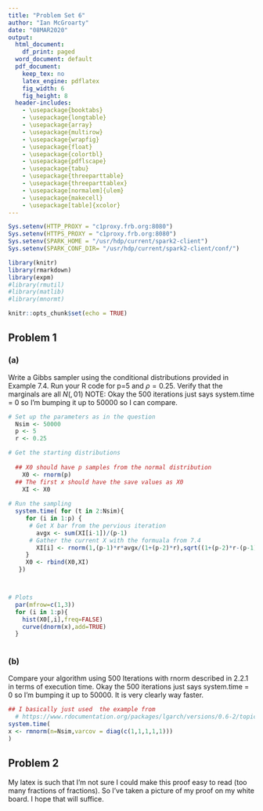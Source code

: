 ```yaml
---
title: "Problem Set 6"
author: "Ian McGroarty"
date: "08MAR2020"
output:
  html_document:
    df_print: paged
  word_document: default
  pdf_document:
    keep_tex: no
    latex_engine: pdflatex
    fig_width: 6
    fig_height: 8
  header-includes:
    - \usepackage{booktabs}
    - \usepackage{longtable}
    - \usepackage{array}
    - \usepackage{multirow}
    - \usepackage{wrapfig}
    - \usepackage{float}
    - \usepackage{colortbl}
    - \usepackage{pdflscape}
    - \usepackage{tabu}
    - \usepackage{threeparttable}
    - \usepackage{threeparttablex}
    - \usepackage[normalem]{ulem}
    - \usepackage{makecell}
    - \usepackage[table]{xcolor}
---
```



```r
Sys.setenv(HTTP_PROXY = "c1proxy.frb.org:8080")
Sys.setenv(HTTPS_PROXY = "c1proxy.frb.org:8080")
Sys.setenv(SPARK_HOME = "/usr/hdp/current/spark2-client")
Sys.setenv(SPARK_CONF_DIR= "/usr/hdp/current/spark2-client/conf/")

library(knitr)
library(rmarkdown)
library(expm)
#library(rmutil)
#library(matlib)
#library(mnormt)

knitr::opts_chunk$set(echo = TRUE)
```

## Problem 1 

### (a)
Write a Gibbs sampler using the conditional distributions provided in Example 7.4. Run your R code for p=5 and $\rho = 0.25$. Verify that the marginals are all $N(,01)$
NOTE: Okay the 500 iterations just says system.time = 0 so I'm bumping it up to 50000 so I can compare.
```r
# Set up the parameters as in the question
  Nsim <- 50000
  p <- 5
  r <- 0.25

# Get the starting distributions 
  
  ## X0 should have p samples from the normal distribution
    X0 <- rnorm(p)
  ## The first x should have the save values as X0  
    XI <- X0
    
# Run the sampling 
  system.time( for (t in 2:Nsim){
     for (i in 1:p) {
      # Get X bar from the pervious iteration 
        avgx <- sum(XI[i-1])/(p-1)
      # Gather the current X with the formuala from 7.4
        XI[i] <- rnorm(1,(p-1)*r*avgx/(1+(p-2)*r),sqrt((1+(p-2)*r-(p-1)*r^2)/(1+(p-2)*r)))
     }
     X0 <- rbind(X0,XI)
   })



# Plots
  par(mfrow=c(1,3))
  for (i in 1:p){
    hist(X0[,i],freq=FALSE)
    curve(dnorm(x),add=TRUE)
  }
    
```

### (b)
Compare your algorithm using 500 Iterations with rnorm described in 2.2.1 in terms of execution time. 
Okay the 500 iterations just says system.time = 0 so I'm bumping it up to 50000. It is very clearly way faster. 

```r
## I basically just used  the example from 
  # https://www.rdocumentation.org/packages/lgarch/versions/0.6-2/topics/rmnorm
system.time(
x <- rmnorm(n=Nsim,varcov = diag(c(1,1,1,1,1)))
)
```



## Problem 2
My latex is such that I'm not sure I could make this proof easy to read (too many fractions of fractions). So I've taken a picture of my proof on my white board. I hope that will suffice. 


<!-- ![text](mod7p2.png) -->




